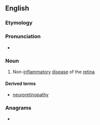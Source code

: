 ==English==

===Etymology===
{{confix|en|retino|pathy}}

===Pronunciation===
* {{IPA|/ˌɹɛtɨnˈɑːpəθi/|lang=en}}

===Noun===
{{en-noun|~|retinopathies}}

# {{lb|en|medicine}} Non-[[inflammatory]] [[disease]] of the [[retina]]

====Derived terms====
* [[neuroretinopathy]]

===Anagrams===
* {{anagrams|en|a=aehinoprtty|typotherian}}